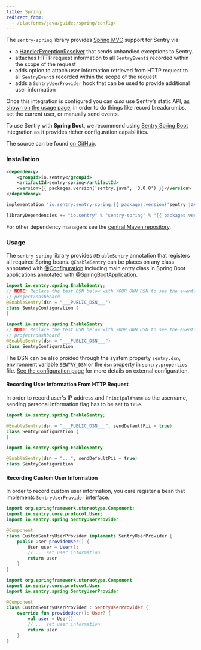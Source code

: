 ```yaml
---
title: Spring
redirect_from:
  - /platforms/java/guides/spring/config/
---
```


The `sentry-spring` library provides [Spring MVC](https://spring.io/) support for Sentry via:

- a [HandlerExceptionResolver](https://docs.spring.io/spring/docs/4.3.9.RELEASE/javadoc-api/org/springframework/web/servlet/HandlerExceptionResolver.html) that sends unhandled exceptions to Sentry.
- attaches HTTP request information to all `SentryEvent`s recorded within the scope of the request
- adds option to attach user information retrieved from HTTP request to all `SentryEvent`s recorded within the scope of the request
- adds a `SentryUserProvider` hook that can be used to provide additional user information

Once this integration is configured you can _also_ use Sentry’s static API, [as shown on the usage page](usage/), in order to do things like record breadcrumbs, set the current user, or manually send events.

<Alert level="info">
    To use Sentry with <strong>Spring Boot</strong>, we recommend using <a href={"/platforms/java/guides/spring-boot"}>Sentry Spring Boot</a> integration as it provides richer configuration capabilities.
</Alert>

The source can be found [on GitHub](https://github.com/getsentry/sentry-java/tree/master/sentry-spring).

### Installation

```xml {tabTitle:Maven}
<dependency>
    <groupId>io.sentry</groupId>
    <artifactId>sentry-spring</artifactId>
    <version>{{ packages.version('sentry.java', '3.0.0') }}</version>
</dependency>
```

```groovy {tabTitle:Gradle}
implementation 'io.sentry:sentry-spring:{{ packages.version('sentry.java', '3.0.0') }}'
```

```scala {tabTitle: SBT}
libraryDependencies += "io.sentry" % "sentry-spring" % "{{ packages.version('sentry.java', '3.0.0') }}"
```

For other dependency managers see the [central Maven repository](https://search.maven.org/artifact/io.sentry/sentry-spring).

### Usage

The `sentry-spring` library provides `@EnableSentry` annotation that registers all required Spring beans. `@EnableSentry` can be places on any class annotated with [@Configuration](https://docs.spring.io/spring-framework/docs/current/javadoc-api/org/springframework/context/annotation/Configuration.html) including main entry class in Spring Boot applications annotated with [@SpringBootApplication](https://docs.spring.io/spring-boot/docs/current/api/org/springframework/boot/autoconfigure/SpringBootApplication.html).

```java {tabTitle:Java}
import io.sentry.spring.EnableSentry;
// NOTE: Replace the test DSN below with YOUR OWN DSN to see the events from this app in your Sentry
// project/dashboard
@EnableSentry(dsn = "___PUBLIC_DSN___")
class SentryConfiguration {
}
```

```kotlin {tabTitle:Kotlin}
import io.sentry.spring.EnableSentry
// NOTE: Replace the test DSN below with YOUR OWN DSN to see the events from this app in your Sentry
// project/dashboard
@EnableSentry(dsn = "___PUBLIC_DSN___")
class SentryConfiguration
```

The DSN can be also proided through the system property `sentry.dsn`, environment variable `SENTRY_DSN` or the `dsn` property in `sentry.properties` file. [See the configuration page](/platforms/java/configuration/) for more details on external configuration.

#### Recording User Information From HTTP Request

In order to record user's IP address and `Principal#name` as the username, sending personal information flag has to be set to `true`.

```Java {tabTitle:Java}
import io.sentry.spring.EnableSentry;

@EnableSentry(dsn = "___PUBLIC_DSN___", sendDefaultPii = true)
class SentryConfiguration {
}
```

```kotlin {tabTitle:Kotlin}
import io.sentry.spring.EnableSentry

@EnableSentry(dsn = "...", sendDefaultPii = true)
class SentryConfiguration
```

#### Recording Custom User Information

In order to record custom user information, you care register a bean that implements `SentryUserProvider` interface.

```java {tabTitle:Java}
import org.springframework.stereotype.Component;
import io.sentry.core.protocol.User;
import io.sentry.spring.SentryUserProvider;

@Component
class CustomSentryUserProvider implements SentryUserProvider {
    public User provideUser() {
        User user = User();
        // ... set user information
        return user
    }
}
```

```kotlin {tabTitle:Kotlin}
import org.springframework.stereotype.Component
import io.sentry.core.protocol.User
import io.sentry.spring.SentryUserProvider

@Component
class CustomSentryUserProvider : SentryUserProvider {
    override fun provideUser(): User? {
        val user = User()
        // ... set user information
        return user
    }
}
```
